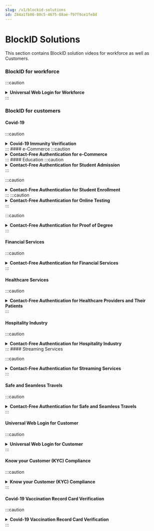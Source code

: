 ```yaml
---
slug: /v1/blockid-solutions
id: Z44a1fb86-80c5-4675-88ae-f97f9ce1fe8d
---
```

# BlockID Solutions
This section contains BlockID solution videos for  workforce as well as Customers.

### BlockID for workforce
:::caution
<details>
<summary><b>Universal Web Login for Workforce</b></summary>
<br />

@(Embed)(https://cdn.document360.io/aeae7c88-d2f4-4a9c-bba9-c4f368260d78/Images/Documentation/BlockID%20+%20Universal%20Web%20Login%20-%20Workforce.mp4){height="320" width="640"}
</details>
:::

### BlockID for customers
#### Covid-19
:::caution
<details>
<summary><b>Covid-19 Immunity Verification</b></summary>
<br />

@(Embed)(https://cdn.document360.io/aeae7c88-d2f4-4a9c-bba9-c4f368260d78/Images/Documentation/Covid-19%20Immunity%20Verification%20for%20the%20Travel%20Industry%20by%201Kosmos.mp4){height="320" width="640"}
</details>
:::
#### e-Commerce
:::caution
<details>
<summary><b>Contact-Free Authentication for e-Commerce</b></summary>
<br />

@(Embed)(https://cdn.document360.io/aeae7c88-d2f4-4a9c-bba9-c4f368260d78/Images/Documentation/Contact-Free%20Authentication%20for%20e-Commerce.mp4){height="320" width="640"}
</details>
:::
#### Education
:::caution
<details>
<summary><b>Contact-Free Authentication for Student Admission</b></summary>
<br />

@(Embed)(https://cdn.document360.io/aeae7c88-d2f4-4a9c-bba9-c4f368260d78/Images/Documentation/Contact-Free%20Authentication%20for%20Student%20Admission.mp4){height="320" width="640"}
</details>
:::

:::caution
<details>
<summary><b>Contact-Free Authentication for Student Enrollment</b></summary>
<br />

@(Embed)(https://cdn.document360.io/aeae7c88-d2f4-4a9c-bba9-c4f368260d78/Images/Documentation/Contact-Free%20Authentication%20for%20Student%20Enrollment.mp4){height="320" width="640"}
</details>
:::
:::caution
<details>
<summary><b>Contact-Free Authentication for Online Testing</b></summary>
<br />

@(Embed)(https://cdn.document360.io/aeae7c88-d2f4-4a9c-bba9-c4f368260d78/Images/Documentation/Contact-Free%20Authentication%20for%20Online%20Testing.mp4){height="320" width="640"}
</details>
:::

:::caution
<details>
<summary><b>Contact-Free Authentication for Proof of Degree</b></summary>
<br />

@(Embed)(https://cdn.document360.io/aeae7c88-d2f4-4a9c-bba9-c4f368260d78/Images/Documentation/Contact-Free%20Authentication%20for%20Proof%20of%20Degree.mp4){height="320" width="640"}
</details>
:::

#### Financial Services

:::caution
<details>
<summary><b>Contact-Free Authentication for Financial Services</b></summary>
<br />

@(Embed)(https://cdn.document360.io/aeae7c88-d2f4-4a9c-bba9-c4f368260d78/Images/Documentation/Contact-Free%20Authentication%20for%20Proof%20of%20Degree.mp4){height="320" width="640"}
</details>
:::

#### Healthcare Services

:::caution
<details>
<summary><b>Contact-Free Authentication for Healthcare Providers and Their Patients</b></summary>
<br />

@(Embed)(https://cdn.document360.io/aeae7c88-d2f4-4a9c-bba9-c4f368260d78/Images/Documentation/Contact-Free%20Authentication%20for%20Proof%20of%20Degree.mp4){height="320" width="640"}
</details>
:::



#### Hospitality Industry

:::caution
<details>
<summary><b>Contact-Free Authentication for Hospitality Industry</b></summary>
<br />

@(Embed)(https://cdn.document360.io/aeae7c88-d2f4-4a9c-bba9-c4f368260d78/Images/Documentation/BlockID - Hospitality Use Cases.mp4){height="320" width="640"}
</details>
:::
#### Streaming Services

:::caution
<details>
<summary><b>Contact-Free Authentication for Streaming Services</b></summary>
<br />

@(Embed)(https://cdn.document360.io/aeae7c88-d2f4-4a9c-bba9-c4f368260d78/Images/Documentation/Contact-Free Authentication for Streaming Services.mp4){height="320" width="640"}
</details>
:::

#### Safe and Seamless Travels

:::caution
<details>
<summary><b>Contact-Free Authentication for Safe and Seamless Travels</b></summary>
<br />

@(Embed)(https://cdn.document360.io/aeae7c88-d2f4-4a9c-bba9-c4f368260d78/Images/Documentation/Contact-Free%20Authentication%20for%20Safe%20and%20Seamless%20Travels.mp4){height="320" width="640"}
</details>
:::

#### Universal Web Login for Customer
:::caution
<details>
<summary><b>Universal Web Login for Customer</b></summary>
<br />

@(Embed)(https://cdn.document360.io/aeae7c88-d2f4-4a9c-bba9-c4f368260d78/Images/Documentation/BlockID%20+%20Universal%20Web%20Login%20-%20Customers.mp4){height="320" width="640"}
</details>
:::

#### Know your Customer (KYC) Compliance
:::caution
<details>
<summary><b>Know your Customer (KYC) Compliance</b></summary>
<br />

@(Embed)(https://cdn.document360.io/aeae7c88-d2f4-4a9c-bba9-c4f368260d78/Images/Documentation/Know%20your%20Customer%20(KYC)%20Compliance.mp4){height="320" width="640"}
</details>
:::

#### Covid-19 Vaccination Record Card Verification
:::caution
<details>
<summary><b>Covid-19 Vaccination Record Card Verification</b></summary>
<br />

@(Embed)(https://cdn.document360.io/aeae7c88-d2f4-4a9c-bba9-c4f368260d78/Images/Documentation/Covid-19%20Vaccination%20Record%20Card%20Verification.mp4){height="320" width="640"}
</details>
:::

